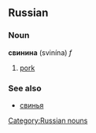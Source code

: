 ==Russian==
[[Category:Russian nouns]]
===Noun===
'''свинина''' (svinína) ''f''

# [[pork]]

===See also===
*[[свинья]]